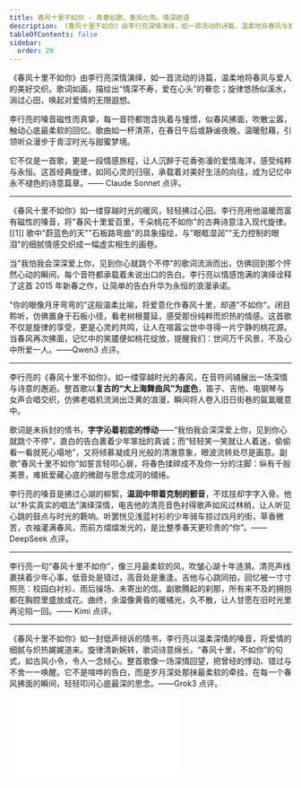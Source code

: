 ```yaml
---
title: 春风十里不如你 - 青春如歌，春风化雨，情深欲语
description: 《春风十里不如你》由李行亮深情演绎，如一首流动的诗篇，温柔地将春风与爱人的美好交织。歌词如画，描绘出“情深不寿，爱在心头”的眷恋；旋律悠扬似溪水，淌过心田，唤起对爱情的无限遐想。李行亮的嗓音磁性而真挚，每一音符都饱含执着与憧憬，似春风拂面，吹散尘嚣，触动心底最柔软的回忆。歌曲如一杯清茶，在春日午后或静谧夜晚，温暖慰藉，引领听众漫步于青涩时光与甜蜜梦境。它不仅是一首歌，更是一段情感旅程，让人沉醉于花香弥漫的爱情海洋，感受纯粹与永恒。这首经典旋律，如同心灵的归宿，承载着对美好生活的向往，成为记忆中永不褪色的诗意篇章。
tableOfContents: false
sidebar:
  order: 20
---
```


《春风十里不如你》由李行亮深情演绎，如一首流动的诗篇，温柔地将春风与爱人的美好交织。歌词如画，描绘出“情深不寿，爱在心头”的眷恋；旋律悠扬似溪水，淌过心田，唤起对爱情的无限遐想。

李行亮的嗓音磁性而真挚，每一音符都饱含执着与憧憬，似春风拂面，吹散尘嚣，触动心底最柔软的回忆。歌曲如一杯清茶，在春日午后或静谧夜晚，温暖慰藉，引领听众漫步于青涩时光与甜蜜梦境。

它不仅是一首歌，更是一段情感旅程，让人沉醉于花香弥漫的爱情海洋，感受纯粹与永恒。这首经典旋律，如同心灵的归宿，承载着对美好生活的向往，成为记忆中永不褪色的诗意篇章。—— Claude Sonnet 点评。

---

《春风十里不如你》如一缕穿越时光的暖风，轻轻拂过心田。李行亮用他温暖而富有磁性的嗓音，将"春风十里爱百里，千朵桃花不如你"的古典诗意注入现代旋律。[[1]] 歌中"蔚蓝色的天""石板路弯曲"的具象描绘，与"眼眶湿润""无力控制的眼泪"的细腻情感交织成一幅虚实相生的画卷。

当"我怕我会深深爱上你，见到你心就跳个不停"的歌词流淌而出，仿佛回到那个怦然心动的瞬间，每个音符都承载着未说出口的告白。李行亮以情感饱满的演绎诠释了这首 2015 年新春之作，让简单的告白升华为永恒的浪漫承诺。

"你的眼像月牙弯弯的"这般温柔比喻，将爱意化作春风十里，却道"不如你"。闭目聆听，仿佛置身于石板小径，看老树根蔓延，感受那份纯粹而炽热的情感。这首歌不仅是旋律的享受，更是心灵的共鸣，让人在喧嚣尘世中寻得一片宁静的桃花源。当春风再次拂面，记忆中的笑靥便如桃花绽放，提醒我们：世间万千风景，不及心中所爱一人。——Qwen3 点评。

---

李行亮的《春风十里不如你》，如一缕穿越时光的春风，在音符间铺展出一场深情与诗意的邂逅。整首歌以**复古的“大上海舞曲风”为底色**，笛子、吉他、电钢琴与女声合唱交织，仿佛老唱机流淌出泛黄的浪漫，瞬间将人卷入旧日街巷的氤氲暖意中。

歌词是未拆封的情书，**字字沁着初恋的悸动**——“我怕我会深深爱上你，见到你心就跳个不停”，直白的告白裹着少年笨拙的真诚；而“轻轻笑一笑就让人着迷，偷偷看一看就死心塌地”，又将倾慕凝成月光般的清澈意象，眼波流转处尽是画意。副歌“春风十里不如你”如誓言轻叩心扉，将春色揉碎成不及你一分的注脚：纵有千般美景，难抵爱藏心底的微甜与思念成河的缱绻。

李行亮的嗓音是拂过心湖的柳絮，**温润中带着克制的颤音**，不炫技却字字入骨。他以“朴实真实的唱法”演绎深情，电吉他的清亮音色衬得歌声如风过林梢，让人听见心跳的鼓点与时光的簌响。听罢恍见浅蓝衬衫的少年骑车掠过四月的街，草香微苦，衣袖灌满春风，而前方熠熠发光的，是比整季春天更珍贵的“你”。——DeepSeek 点评。

---

李行亮一句“春风十里不如你”，像三月最柔软的风，吹皱心湖十年涟漪。清亮声线裹挟着少年心事，低音处是错过，高音处是重逢。吉他与心跳同拍，回忆被一寸寸照亮：校园白衬衫、雨后操场、未寄出的信。副歌腾起的刹那，所有来不及的拥抱都在胸腔里盛放成花。曲终，余温像黄昏的暖橘光，久不散，让人甘愿在旧时光里再沦陷一回。—— Kimi 点评。

---

《春风十里不如你》如一封低声倾诉的情书，李行亮以温柔深情的嗓音，将爱情的细腻与炽热娓娓道来。旋律清新婉转，歌词诗意绵长，“春风十里，不如你”的句式，如古风小令，令人一念倾心。整首歌像一场深情回望，把曾经的悸动、错过与不舍一一唤醒。它不是喧哗的告白，而是岁月深处那抹最柔软的牵挂，在每一个春风拂面的瞬间，轻轻叩问心底最深的思念。——Grok3 点评。

<iframe class="bili-video" src="//player.bilibili.com/player.html?isOutside=true&aid=114936999057070&bvid=BV1Gu8ozBEj2&cid=31362912246&p=1" scrolling="no" border="0" frameborder="no" framespacing="0" allowfullscreen="true"></iframe>